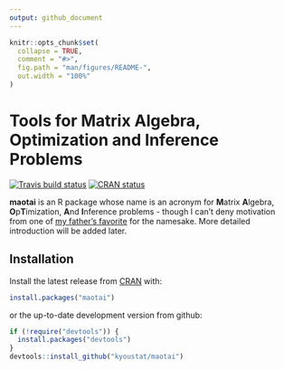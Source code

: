 ```yaml
---
output: github_document
---
```


<!-- README.md is generated from README.Rmd. Please edit that file -->

```r
knitr::opts_chunk$set(
  collapse = TRUE,
  comment = "#>",
  fig.path = "man/figures/README-",
  out.width = "100%"
)
```
# Tools for Matrix Algebra, Optimization and Inference Problems

<!-- badges: start -->
[![Travis build status](https://travis-ci.org/kyoustat/maotai.svg?branch=master)](https://travis-ci.org/kyoustat/maotai)
[![CRAN status](https://www.r-pkg.org/badges/version/maotai)](https://CRAN.R-project.org/package=maotai)
<!-- badges: end -->


**maotai** is an R package whose name is an acronym for **M**atrix **A**lgebra, **O**p**T**imization, **A**nd **I**nference problems - though I can't deny motivation from one of [my father's favorite](https://en.wikipedia.org/wiki/Maotai) for the namesake. More detailed introduction will be added later.

## Installation

Install the latest release from [CRAN](https://CRAN.R-project.org/package=maotai) with:
```r
install.packages("maotai")
```
or the up-to-date development version from github:
```r
if (!require("devtools")) {
  install.packages("devtools")
}
devtools::install_github("kyoustat/maotai")
```
